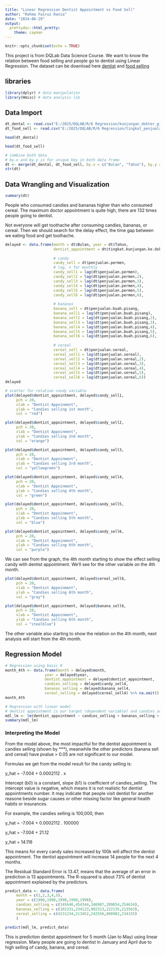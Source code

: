 ---
title: "Linear Regression Dentist Appointment vs Food Sell"
author: "Rahma Fairuz Rania"
date: "2024-06-29"
output: 
  prettydoc::html_pretty:
    theme: cayman
---

```{r setup, include=FALSE}
knitr::opts_chunk$set(echo = TRUE)
```

This project is from DQLab Data Science Course. We want to know the relation between food selling and people go to dentist using Linear Regression. The dataset can be download here [dentist](https://storage.googleapis.com/dqlab-dataset/kunjungan_dokter_gigi_kota_x_dqlab.tsv) and [food selling](https://storage.googleapis.com/dqlab-dataset/tingkat_penjualan_kota_x_dqlab.tsv)


## libraries

```{r, message=FALSE, warning=FALSE}
library(dplyr) # data manipulation
library(Hmisc) # data analysis lib
```

## Data Import

```{r}
dt_dental <- read.csv("E:/2025/DQLAB/R/6 Regression/kunjungan_dokter_gigi_kota_x_dqlab.tsv", header = TRUE, sep = "\t")
dt_food_sell <- read.csv("E:/2025/DQLAB/R/6 Regression/tingkat_penjualan_kota_x_dqlab.tsv", header = TRUE, sep = "\t")
```

```{r}
head(dt_dental)
```

```{r}
head(dt_food_sell)
```

```{r}
# combine both data
# by.x and by.y is for unique key in both data frame 
dt <- merge(dt_dental, dt_food_sell, by.x = c("Bulan", "Tahun"), by.y = c("Bulan", "Tahun"), sort = FALSE)
str(dt)
```

## Data Wrangling and Visualization

```{r}
summary(dt)
```
People who consumed candies and bananas higher than who consumed cereal. The maximum doctor appointment is quite high, there are 132 times people going to dentist.

Not everyone will get toothache after consuming candies, bananas, or cereal. Then we should search for the delay effect, the time gap between we eating food and get toothache.

```{r}
delayed <- data.frame(month = dt$Bulan, year = dt$Tahun,
                      dentist_appointment = dt$tingkat.kunjungan.ke.dokter.gigi,
                      
                      # candy
                      candy_sell = dt$penjualan.permen,
                      # lag, n for monthly
                      candy_sell1 = lag(dt$penjualan.permen),
                      candy_sell2 = lag(dt$penjualan.permen,2),
                      candy_sell3 = lag(dt$penjualan.permen,3),
                      candy_sell4 = lag(dt$penjualan.permen,4),
                      candy_sell5 = lag(dt$penjualan.permen,5),
                      candy_sell6 = lag(dt$penjualan.permen,6),
                      
                      # bananas
                      banana_sell = dt$penjualan.buah.pisang,
                      banana_sell1 = lag(dt$penjualan.buah.pisang),
                      banana_sell2 = lag(dt$penjualan.buah.pisang,2),
                      banana_sell3 = lag(dt$penjualan.buah.pisang,3),
                      banana_sell4 = lag(dt$penjualan.buah.pisang,4),
                      banana_sell5 = lag(dt$penjualan.buah.pisang,5),
                      banana_sell6 = lag(dt$penjualan.buah.pisang,6),
                      
                      # cereal
                      cereal_sell = dt$penjualan.sereal,
                      cereal_sell1 = lag(dt$penjualan.sereal),
                      cereal_sell2 = lag(dt$penjualan.sereal,2),
                      cereal_sell3 = lag(dt$penjualan.sereal,3),
                      cereal_sell4 = lag(dt$penjualan.sereal,4),
                      cereal_sell5 = lag(dt$penjualan.sereal,5),
                      cereal_sell6 = lag(dt$penjualan.sereal,6))
delayed
```

```{r}
# scatter for relation candy variable
plot(delayed$dentist_appointment, delayed$candy_sell1, 
     pch = 20, 
     xlab = "Dentist Appoinment", 
     ylab = "Candies selling 1st month", 
     col = "red")
```

```{r}
plot(delayed$dentist_appointment, delayed$candy_sell2, 
     pch = 20, 
     xlab = "Dentist Appoinment", 
     ylab = "Candies selling 2nd month", 
     col = "orange")
```

```{r}
plot(delayed$dentist_appointment, delayed$candy_sell3, 
     pch = 20, 
     xlab = "Dentist Appoinment", 
     ylab = "Candies selling 3rd month", 
     col = "yellowgreen")
```


```{r}
plot(delayed$dentist_appointment, delayed$candy_sell4, 
     pch = 20, 
     xlab = "Dentist Appoinment", 
     ylab = "Candies selling 4th month", 
     col = "green")
```


```{r}
plot(delayed$dentist_appointment, delayed$candy_sell5, 
     pch = 20, 
     xlab = "Dentist Appoinment", 
     ylab = "Candies selling 5th month", 
     col = "blue")
```

```{r}
plot(delayed$dentist_appointment, delayed$candy_sell6, 
     pch = 20, 
     xlab = "Dentist Appoinment", 
     ylab = "Candies selling 6th month", 
     col = "purple")
```

We can see from the graph, the 4th month starting to show the effect selling candy with dentist appointment. We'll see for the other variable on the 4th month. 

```{r}
plot(delayed$dentist_appointment, delayed$cereal_sell6, 
     pch = 20, 
     xlab = "Dentist Appoinment", 
     ylab = "Candies selling 6th month", 
     col = "gray")
```
```{r}
plot(delayed$dentist_appointment, delayed$banana_sell6, 
     pch = 20, 
     xlab = "Dentist Appoinment", 
     ylab = "Candies selling 6th month", 
     col = "steelblue")
```

The other variable also starting to show the relation on the 4th month, next analysis will start from the 4th month.

## Regression Model

```{r}
# Regression using basic R
month_4th <- data.frame(month = delayed$month,
                  year = delayed$year,
                  dentist_appointment = delayed$dentist_appointment,
                  candies_selling = delayed$candy_sell4,
                  bananas_selling = delayed$banana_sell4,
                  cereal_selling = delayed$cereal_sell4) %>% na.omit()
month_4th
```

```{r}
# Regression with linear model
# dentist appointment is our target (dependent variable) and candies_selling is independent variable
mdl_lm <- lm(dentist_appointment ~ candies_selling + bananas_selling + cereal_selling, data = month_4th)
summary(mdl_lm)
```
### Interpreting the Model 

From the model above, the most impactful for the dentist appointment is candies selling (shown by ***), meanwhile the other predictors (banana sell and cereal) have pvalue > 0.05 are not significant to our model.

Formulas we get from the model result for the candy selling is: 

y_hat = -7.004 + 0.0002112 . x 

Intercept (b0) is a constant, slope (b1) is coefficient of candies_selling. The intercept value is negative, which means it is not realistic for dentist appointments number. It may indicate that people visit dentist for another reasone beside sugar causes or other missing factor like general health habits or insurances. 

For example, the candies selling is 100,000, then 

y_hat = -7.004 + 0.0002112 . 100000 

y_hat = -7.004 + 21.12 

y_hat = 14.116 

This means for every candy sales increased by 100k will affect the dentist appointment. The dentist appointment will increase 14 people for the next 4 months.    

The Residual Standard Error is 13.47, means that the average of an error in prediction is 13 appointments. The R-squared is about 73% of dentist appointment explained by the predictors.



```{r}
predict_data <- data.frame(
     month = c(1,2,3,4,5),
     year = c(1998,1998,1998,1998,1998),
     candies_selling = c(345646,454344,346987,209854,254634),
     bananas_selling = c(102331,234123,902313,222135,213563),
     cereal_selling = c(4231234,213452,242556,890982,234155)
     )

predict(mdl_lm, predict_data)
```

This is prediction dentist appointment for 5 month (Jan to May) using linear regression. Many people are going to dentist in January and April due to high selling of candy, banana, and cereal.